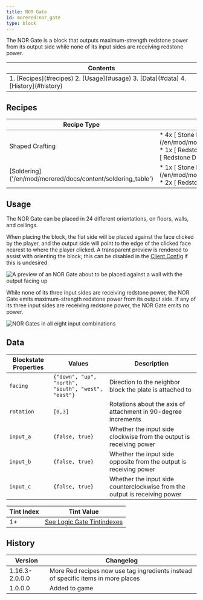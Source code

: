 ```yaml
---
title: NOR Gate
id: morered:nor_gate
type: block
---
```


The NOR Gate is a block that outputs maximum-strength redstone power from its output side while none of its input sides are receiving redstone power.

<table>
	<thead><tr><th>Contents</th></tr></thead>
	<tbody><tr><td>
		1. [Recipes](#recipes)
		2. [Usage](#usage)
		3. [Data](#data)
		4. [History](#history)
	</td></tr></tbody>
</table>

## Recipes
<table>
	<thead>
		<tr>
			<th>Recipe Type</th>
			<th>Ingredients</th>
			<th>Output</th>
			<th>Example</th>
		</tr>
	</thead>
	<tbody>
		<tr>
			<td>Shaped Crafting</td>
			<td style={{width: '30%'}}>
				* 4x [<ModAsset width={32} height={32} location='morered:stone_plate'/> Stone Plate](/en/mod/morered/docs/content/building_and_crafting/stone_plate)
				* 1x [<ModAsset width={32} height={32} location='redstone_torch'/> Redstone Torch](https://minecraft.wiki/Redstone_Torch)
				* 1x [<ModAsset width={32} height={32} location='redstone'/> Redstone Dust](https://minecraft.wiki/Redstone_Dust)
			</td>
			<td>
				* 1x NOR Gate
			</td>
			<td>
				![Shaped Crafting Recipe for NOR Gates](https://commoble.net/images/morered/recipes/nor_gate_recipe.png)
			</td>
		</tr>
		<tr>
			<td>[Soldering]('/en/mod/morered/docs/content/soldering_table')</td>
			<td style={{width: '30%'}}>
				* 1x [<ModAsset width={32} height={32} location='morered:stone_plate'/> Stone Plate](/en/mod/morered/docs/content/building_and_crafting/stone_plate)
				* 2x [<ModAsset width={32} height={32} location='redstone'/> Redstone Dust](https://minecraft.wiki/Redstone_Dust)
			</td>
			<td>
				* 1x NOR Gate
			</td>
			<td>
				![Shaped Crafting Recipe for NOR Gates](https://commoble.net/images/morered/recipes/nor_gate_from_gatecrafting.png)
			</td>
		</tr>
	</tbody>
</table>

## Usage

The NOR Gate can be placed in 24 different orientations, on floors, walls, and ceilings.

When placing the block, the flat side will be placed against the face clicked by the player, and the output side will point to the edge of the clicked face nearest to where the player clicked. A transparent preview is rendered to assist with orienting the block; this can be disabled in the [Client Config](/en/mod/morered/configuration/client_config) if this is undesired.

![A preview of an NOR Gate about to be placed against a wall with the output facing up](https://commoble.net/images/morered/nor_gate_preview.png)

While none of its three input sides are receiving redstone power, the NOR Gate emits maximum-strength redstone power from its output side. If any of its three input sides are receiving redstone power, the NOR Gate emits no power.

![NOR Gates in all eight input combinations](https://commoble.net/images/morered/nor_gate_combinations.png)

## Data

| Blockstate Properties | Values | Description
| --- | - | -
| `facing` | `{"down", "up", "north", "south", "west", "east"}` | Direction to the neighbor block the plate is attached to
| `rotation` | `[0,3]` | Rotations about the axis of attachment in 90-degree increments
| `input_a` | `{false, true}` | Whether the input side clockwise from the output is receiving power
| `input_b` | `{false, true}` | Whether the input side opposite from the output is receiving power
| `input_c` | `{false, true}` | Whether the input side counterclockwise from the output is receiving power

| Tint Index | Tint Value
| --- | -
| 1+ | [See Logic Gate Tintindexes](../pack_development/tintindexes#Logic-Gates)

## History
| Version | Changelog
| --- | -
| 1.16.3-2.0.0.0 | More Red recipes now use tag ingredients instead of specific items in more places
| 1.0.0.0 | Added to game
